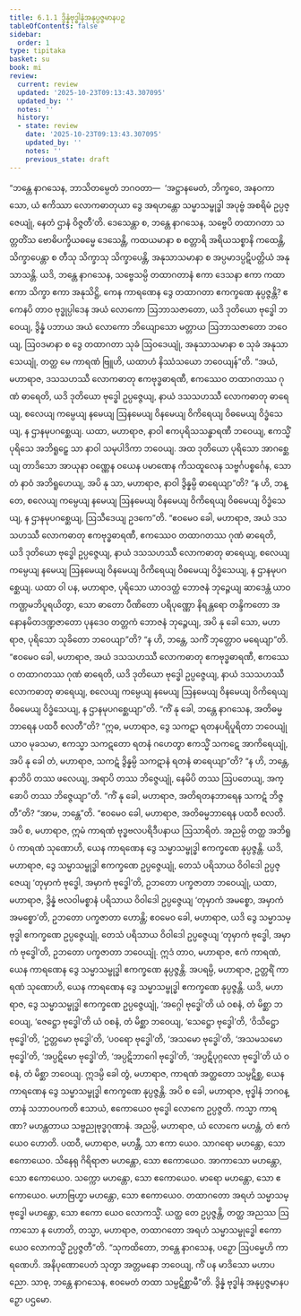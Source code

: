 ```yaml
---
title: 6.1.1 ဒွိန္နံဗုဒ္ဓါနံအနုပ္ပဇ္ဇမာနပဉှ
tableOfContents: false
sidebar:
  order: 1
type: tipitaka
basket: su
book: mi
review:
  current: review
  updated: '2025-10-23T09:13:43.307095'
  updated_by: ''
  notes: ''
  history:
  - state: review
    date: '2025-10-23T09:13:43.307095'
    updated_by: ''
    notes: ''
    previous_state: draft
---
```



<ReviewStatus review={frontmatter.review} showDetails={true} />

<HypothesisAnnotation frontmatter={frontmatter} />

<DynamicBreadcrumb />

<Division number="171" book="mi" e="ch" v="28">

<Paragraph number="1062" book="mi">
“ဘန္တေ နာဂသေန, ဘာသိတမ္ပေတံ ဘဂဝတာ—  ‘အဋ္ဌာနမေတံ, ဘိက္ခဝေ, အနဝကာသော, ယံ ဧကိဿာ လောကဓာတုယာ ဒွေ အရဟန္တော သမ္မာသမ္ဗုဒ္ဓါ အပုဗ္ဗံ အစရိမံ ဥပ္ပဇ္ဇေယျုံ, နေတံ ဌာနံ ဝိဇ္ဇတီ’တိ. ဒေသေန္တာ စ, ဘန္တေ နာဂသေန, သဗ္ဗေပိ တထာဂတာ သတ္တတိံသ ဗောဓိပက္ခိယဓမ္မေ ဒေသေန္တိ, ကထယမာနာ စ စတ္တာရိ အရိယသစ္စာနိ ကထေန္တိ, သိက္ခာပေန္တာ စ တီသု သိက္ခာသု သိက္ခာပေန္တိ, အနုသာသမာနာ စ အပ္ပမာဒပ္ပဋိပတ္တိယံ အနုသာသန္တိ. ယဒိ, ဘန္တေ နာဂသေန, သဗ္ဗေသမ္ပိ တထာဂတာနံ ဧကာ ဒေသနာ ဧကာ ကထာ ဧကာ သိက္ခာ ဧကာ အနုသိဋ္ဌိ, ကေန ကာရဏေန ဒွေ တထာဂတာ ဧကက္ခဏေ နုပ္ပဇ္ဇန္တိ? ဧကေနပိ တာဝ ဗုဒ္ဓုပ္ပါဒေန အယံ လောကော ဩဘာသဇာတော, ယဒိ ဒုတိယော ဗုဒ္ဓေါ ဘဝေယျ, ဒွိန္နံ ပဘာယ အယံ လောကော ဘိယျောသော မတ္တာယ ဩဘာသဇာတော ဘဝေယျ, ဩဝဒမာနာ စ ဒွေ တထာဂတာ သုခံ ဩဝဒေယျုံ, အနုသာသမာနာ စ သုခံ အနုသာသေယျုံ, တတ္ထ မေ ကာရဏံ ဗြူဟိ, ယထာဟံ နိဿံသယော ဘဝေယျန်”တိ.
</Paragraph>

<Paragraph number="1063" book="mi">
“အယံ, မဟာရာဇ, ဒသသဟဿီ လောကဓာတု ဧကဗုဒ္ဓဓာရဏီ, ဧကဿေဝ တထာဂတဿ ဂုဏံ ဓာရေတိ, ယဒိ ဒုတိယော ဗုဒ္ဓေါ ဥပ္ပဇ္ဇေယျ, နာယံ ဒသသဟဿီ လောကဓာတု ဓာရေယျ, စလေယျ ကမ္ပေယျ နမေယျ ဩနမေယျ ဝိနမေယျ ဝိကိရေယျ ဝိဓမေယျ ဝိဒ္ဓံသေယျ, န ဌာနမုပဂစ္ဆေယျ.
</Paragraph>

<Paragraph number="1064" book="mi">
ယထာ, မဟာရာဇ, နာဝါ ဧကပုရိသသန္ဓာရဏီ ဘဝေယျ, ဧကသ္မိံ ပုရိသေ အဘိရူဠှေ သာ နာဝါ သမုပါဒိကာ ဘဝေယျ. အထ ဒုတိယော ပုရိသော အာဂစ္ဆေယျ တာဒိသော အာယုနာ ဝဏ္ဏေန ဝယေန ပမာဏေန ကိသထူလေန သဗ္ဗင်္ဂပစ္စင်္ဂေန, သော တံ နာဝံ အဘိရူဟေယျ, အပိ နု သာ, မဟာရာဇ, နာဝါ ဒွိန္နမ္ပိ ဓာရေယျာ”တိ? “န ဟိ, ဘန္တေ, စလေယျ ကမ္ပေယျ နမေယျ ဩနမေယျ ဝိနမေယျ ဝိကိရေယျ ဝိဓမေယျ ဝိဒ္ဓံသေယျ, န ဌာနမုပဂစ္ဆေယျ, ဩသီဒေယျ ဥဒကေ”တိ. “ဧဝမေဝ ခေါ, မဟာရာဇ, အယံ ဒသသဟဿီ လောကဓာတု ဧကဗုဒ္ဓဓာရဏီ, ဧကဿေဝ တထာဂတဿ ဂုဏံ ဓာရေတိ, ယဒိ ဒုတိယော ဗုဒ္ဓေါ ဥပ္ပဇ္ဇေယျ, နာယံ ဒသသဟဿီ လောကဓာတု ဓာရေယျ, စလေယျ ကမ္ပေယျ နမေယျ ဩနမေယျ ဝိနမေယျ ဝိကိရေယျ ဝိဓမေယျ ဝိဒ္ဓံသေယျ, န ဌာနမုပဂစ္ဆေယျ.
</Paragraph>

<Paragraph number="1065" book="mi">
ယထာ ဝါ ပန, မဟာရာဇ, ပုရိသော ယာဝဒတ္ထံ ဘောဇနံ ဘုဉ္ဇေယျ ဆာဒေန္တံ ယာဝ ကဏ္ဌမဘိပူရယိတွာ, သော ဓာတော ပီဏိတော ပရိပုဏ္ဏော နိရန္တရော တန္ဒိကတော အနောနမိတဒဏ္ဍဇာတော ပုနဒေဝ တတ္တကံ ဘောဇနံ ဘုဉ္ဇေယျ, အပိ နု ခေါ သော, မဟာရာဇ, ပုရိသော သုခိတော ဘဝေယျာ”တိ? “န ဟိ, ဘန္တေ, သကိံ ဘုတ္တောဝ မရေယျာ”တိ. “ဧဝမေဝ ခေါ, မဟာရာဇ, အယံ ဒသသဟဿီ လောကဓာတု ဧကဗုဒ္ဓဓာရဏီ, ဧကဿေဝ တထာဂတဿ ဂုဏံ ဓာရေတိ, ယဒိ ဒုတိယော ဗုဒ္ဓေါ ဥပ္ပဇ္ဇေယျ, နာယံ ဒသသဟဿီ လောကဓာတု ဓာရေယျ, စလေယျ ကမ္ပေယျ နမေယျ ဩနမေယျ ဝိနမေယျ ဝိကိရေယျ ဝိဓမေယျ ဝိဒ္ဓံသေယျ, န ဌာနမုပဂစ္ဆေယျာ”တိ.
</Paragraph>

<Paragraph number="1066" book="mi">
“ကိံ နု ခေါ, ဘန္တေ နာဂသေန, အတိဓမ္မဘာရေန ပထဝီ စလတီ”တိ? “ဣဓ, မဟာရာဇ, ဒွေ သကဋာ ရတနပရိပူရိတာ ဘဝေယျုံ ယာဝ မုခသမာ, ဧကသ္မာ သကဋတော ရတနံ ဂဟေတွာ ဧကသ္မိံ သကဋေ အာကိရေယျုံ, အပိ နု ခေါ တံ, မဟာရာဇ, သကဋံ ဒွိန္နမ္ပိ သကဋာနံ ရတနံ ဓာရေယျာ”တိ? “န ဟိ, ဘန္တေ, နာဘိပိ တဿ ဖလေယျ, အရာပိ တဿ ဘိဇ္ဇေယျုံ, နေမိပိ တဿ ဩပတေယျ, အက္ခောပိ တဿ ဘိဇ္ဇေယျာ”တိ. “ကိံ နု ခေါ, မဟာရာဇ, အတိရတနဘာရေန သကဋံ ဘိဇ္ဇတီ”တိ? “အာမ, ဘန္တေ”တိ. “ဧဝမေဝ ခေါ, မဟာရာဇ, အတိဓမ္မဘာရေန ပထဝီ စလတိ.
</Paragraph>

<Paragraph number="1067" book="mi">
အပိ စ, မဟာရာဇ, ဣမံ ကာရဏံ ဗုဒ္ဓဗလပရိဒီပနာယ ဩသာရိတံ. အညမ္ပိ တတ္ထ အဘိရူပံ ကာရဏံ သုဏောဟိ, ယေန ကာရဏေန ဒွေ သမ္မာသမ္ဗုဒ္ဓါ ဧကက္ခဏေ နုပ္ပဇ္ဇန္တိ. ယဒိ, မဟာရာဇ, ဒွေ သမ္မာသမ္ဗုဒ္ဓါ ဧကက္ခဏေ ဥပ္ပဇ္ဇေယျုံ, တေသံ ပရိသာယ ဝိဝါဒေါ ဥပ္ပဇ္ဇေယျ ‘တုမှာကံ ဗုဒ္ဓေါ, အမှာကံ ဗုဒ္ဓေါ’တိ, ဥဘတော ပက္ခဇာတာ ဘဝေယျုံ, ယထာ, မဟာရာဇ, ဒွိန္နံ ဗလဝါမစ္စာနံ ပရိသာယ ဝိဝါဒေါ ဥပ္ပဇ္ဇေယျ ‘တုမှာကံ အမစ္စော, အမှာကံ အမစ္စော’တိ, ဥဘတော ပက္ခဇာတာ ဟောန္တိ; ဧဝမေဝ ခေါ, မဟာရာဇ, ယဒိ ဒွေ သမ္မာသမ္ဗုဒ္ဓါ ဧကက္ခဏေ ဥပ္ပဇ္ဇေယျုံ, တေသံ ပရိသာယ ဝိဝါဒေါ ဥပ္ပဇ္ဇေယျ ‘တုမှာကံ ဗုဒ္ဓေါ, အမှာကံ ဗုဒ္ဓေါ’တိ, ဥဘတော ပက္ခဇာတာ ဘဝေယျုံ. ဣဒံ တာဝ, မဟာရာဇ, ဧကံ ကာရဏံ, ယေန ကာရဏေန ဒွေ သမ္မာသမ္ဗုဒ္ဓါ ဧကက္ခဏေ နုပ္ပဇ္ဇန္တိ.
</Paragraph>

<Paragraph number="1068" book="mi">
အပရမ္ပိ, မဟာရာဇ, ဥတ္တရိံ ကာရဏံ သုဏောဟိ, ယေန ကာရဏေန ဒွေ သမ္မာသမ္ဗုဒ္ဓါ ဧကက္ခဏေ နုပ္ပဇ္ဇန္တိ. ယဒိ, မဟာရာဇ, ဒွေ သမ္မာသမ္ဗုဒ္ဓါ ဧကက္ခဏေ ဥပ္ပဇ္ဇေယျုံ, ‘အဂ္ဂေါ ဗုဒ္ဓေါ’တိ ယံ ဝစနံ, တံ မိစ္ဆာ ဘဝေယျ, ‘ဇေဋ္ဌော ဗုဒ္ဓေါ’တိ ယံ ဝစနံ, တံ မိစ္ဆာ ဘဝေယျ, ‘သေဋ္ဌော ဗုဒ္ဓေါ’တိ, ‘ဝိသိဋ္ဌော ဗုဒ္ဓေါ’တိ, ‘ဥတ္တမော ဗုဒ္ဓေါ’တိ, ‘ပဝရော ဗုဒ္ဓေါ’တိ, ‘အသမော ဗုဒ္ဓေါ’တိ, ‘အသမသမော ဗုဒ္ဓေါ’တိ, ‘အပ္ပဋိမော ဗုဒ္ဓေါ’တိ, ‘အပ္ပဋိဘာဂေါ ဗုဒ္ဓေါ’တိ, ‘အပ္ပဋိပုဂ္ဂလော ဗုဒ္ဓေါ’တိ ယံ ဝစနံ, တံ မိစ္ဆာ ဘဝေယျ. ဣဒမ္ပိ ခေါ တွံ, မဟာရာဇ, ကာရဏံ အတ္ထတော သမ္ပဋိစ္ဆ, ယေန ကာရဏေန ဒွေ သမ္မာသမ္ဗုဒ္ဓါ ဧကက္ခဏေ နုပ္ပဇ္ဇန္တိ.
</Paragraph>

<Paragraph number="1069" book="mi">
အပိ စ ခေါ, မဟာရာဇ, ဗုဒ္ဓါနံ ဘဂဝန္တာနံ သဘာဝပကတိ ဧသာယံ, ဧကောယေဝ ဗုဒ္ဓေါ လောကေ ဥပ္ပဇ္ဇတိ. ကသ္မာ ကာရဏာ? မဟန္တတာယ သဗ္ဗညုဗုဒ္ဓဂုဏာနံ. အညမ္ပိ, မဟာရာဇ, ယံ လောကေ မဟန္တံ, တံ ဧကံယေဝ ဟောတိ. ပထဝီ, မဟာရာဇ, မဟန္တီ, သာ ဧကာ ယေဝ. သာဂရော မဟန္တော, သော ဧကောယေဝ. သိနေရု ဂိရိရာဇာ မဟန္တော, သော ဧကောယေဝ. အာကာသော မဟန္တော, သော ဧကောယေဝ. သက္ကော မဟန္တော, သော ဧကောယေဝ. မာရော မဟန္တော, သော ဧကောယေဝ. မဟာဗြဟ္မာ မဟန္တော, သော ဧကောယေဝ. တထာဂတော အရဟံ သမ္မာသမ္ဗုဒ္ဓေါ မဟန္တော, သော ဧကော ယေဝ လောကသ္မိံ. ယတ္ထ တေ ဥပ္ပဇ္ဇန္တိ, တတ္ထ အညဿ ဩကာသော န ဟောတိ, တသ္မာ, မဟာရာဇ, တထာဂတော အရဟံ သမ္မာသမ္ဗုဒ္ဓေါ ဧကောယေဝ လောကသ္မိံ ဥပ္ပဇ္ဇတီ”တိ.
</Paragraph>

<Paragraph number="1070" book="mi">
“သုကထိတော, ဘန္တေ နာဂသေန, ပဉှော ဩပမ္မေဟိ ကာရဏေဟိ. အနိပုဏောပေတံ သုတွာ အတ္တမနော ဘဝေယျ, ကိံ ပန မာဒိသော မဟာပညော. သာဓု, ဘန္တေ နာဂသေန, ဧဝမေတံ တထာ သမ္ပဋိစ္ဆာမီ”တိ.

</Paragraph>
</Division>

<Paragraph number="1071" type="center" book="mi">
ဒွိန္နံ ဗုဒ္ဓါနံ အနုပ္ပဇ္ဇမာနပဉှော ပဌမော.
</Paragraph>